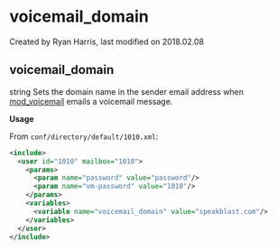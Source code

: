 
# voicemail_domain 

 Created by  Ryan Harris, last modified on 2018.02.08

## voicemail_domain

string Sets the domain name in the sender email address when [mod\_voicemail](../FreeSWITCH-Explained/Modules/mod_voicemail_6587070.mdx#--) emails a voicemail message.

**Usage**

From `conf/directory/default/1010.xml`:

```xml
<include>
  <user id="1010" mailbox="1010">
    <params>
      <param name="password" value="password"/>
      <param name="vm-password" value="1010"/>
    </params>
    <variables>
      <variable name="voicemail_domain" value="speakblast.com"/>
    </variables>
  </user>
</include>
```


